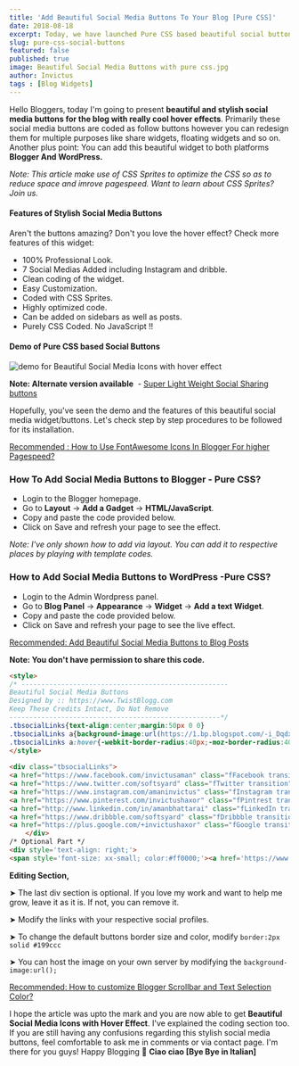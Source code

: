 ```yaml
---
title: 'Add Beautiful Social Media Buttons To Your Blog [Pure CSS]'
date: 2018-08-18
excerpt: Today, we have launched Pure CSS based beautiful social buttons to add in your blog. The plugin is super light weight and attractive. 
slug: pure-css-social-buttons
featured: false
published: true
image: Beautiful Social Media Buttons with pure css.jpg
author: Invictus
tags : [Blog Widgets]
---
```


Hello Bloggers, today I'm going to present **beautiful and stylish social media buttons for the blog with really cool hover effects**. Primarily these social media buttons are coded as follow buttons however you can redesign them for multiple purposes like share widgets, floating widgets and so on. Another plus point: You can add this beautiful widget to both platforms **Blogger And WordPress.**

  

_Note: This article make use of CSS Sprites to optimize the CSS so as to reduce space and imrove pagespeed. Want to learn about CSS Sprites? Join us._ 
  

#### Features of Stylish Social Media Buttons

Aren't the buttons amazing? Don't you love the hover effect? Check more features of this widget:  

*   100% Professional Look.
*   7 Social Medias Added including Instagram and dribble.
*   Clean coding of the widget.
*   Easy Customization.
*   Coded with CSS Sprites.  
*   Highly optimized code.
*   Can be added on sidebars as well as posts.
*   Purely CSS Coded. No JavaScript !!


#### Demo of Pure CSS based Social Buttons  


<Image src="demo for  Beautiful Social Media Icons with hover effect.png" alt="demo for  Beautiful Social Media Icons with hover effect" />

  
**Note: Alternate version available**  - [Super Light Weight Social Sharing buttons](https://www.twistblogg.com/2020/05/social-sharing-buttons-blogger.html)


Hopefully, you've seen the demo and the features of this beautiful social media widget/buttons. Let's check step by step procedures to be followed for its installation.  


[Recommended : How to Use FontAwesome Icons In Blogger For higher Pagespeed?](https://www.twistblogg.com/2014/01/How-To-Use-FontAwesome-Icons-In-Blogger.html)  
  

### How To Add Social Media Buttons to Blogger - Pure CSS?


*   Login to the Blogger homepage.
*   Go to **Layout** → **Add a Gadget** → **HTML/JavaScript**.
*   Copy and paste the code provided below.
*   Click on Save and refresh your page to see the effect.

  
_Note: I've only shown how to add via layout. You can add it to respective places by playing with template codes._  
  

### How to Add Social Media Buttons to WordPress -Pure CSS?

*   Login to the Admin Wordpress panel.
*   Go to **Blog Panel** → **Appearance** → **Widget** → **Add a text Widget**.
*   Copy and paste the code provided below.
*   Click on Save and refresh your page to see the live effect.

  
[Recommended: Add Beautiful Social Media Buttons to Blog Posts](https://www.twistblogg.com/2015/04/add-social-media-share-buttons-to-blogger.html)  


**Note: You don't have permission to share this code.**

```html
<style>  
/* ----------------------------------------------------  
Beautiful Social Media Buttons  
Designed by :: https://www.TwistBlogg.com  
Keep These Credits Intact, Do Not Remove  
-----------------------------------------------------*/  
.tbsocialLinks{text-align:center;margin:50px 0 0}  
.tbsocialLinks a{background-image:url(https://1.bp.blogspot.com/-i_DqdxlQPNg/XpAS6QlZv4I/AAAAAAAANFQ/aJTCs7DSEJcaHGIgkPxHo7HQif3csOJugCLcBGAsYHQ/s1600/social-follow-by-twistblogg.png);display:inline-block;margin:0 .5em;-webkit-transition-property:all !important;-moz-transition-property:all !important;-o-transition-property:all;transition-property:all !important;-webkit-transition-duration:.2s;-moz-transition-duration:.2s;-o-transition-duration:.2s;transition-duration:.2s;-webkit-transition-timing-function:ease-out;-moz-transition-timing-function:ease-out;-o-transition-timing-function:ease-out;transition-timing-function:ease-out;border:2px solid #199ccc}  
.tbsocialLinks a:hover{-webkit-border-radius:40px;-moz-border-radius:40px;-ms-border-radius:40px;-o-border-radius:40px;border-radius:40px}.tbsocialLinks span{display:none}.fTwitter{background-position:0 -655px;background-repeat:no-repeat;height:62px;width:62px}.fFacebook{background-position:1px -1083px;background-repeat:no-repeat;height:62px;width:62px}.fFacebook:hover{background-color:#369;border-color:#fff;background-position:1px -1141px}.fTwitter:hover{background-color:#28aae1;border-color:#fff;background-position:0 -718px}.fInstagram:hover{background-color:#517fa4;border-color:#fff;background-position:0 -597px}.fPintrest:hover{background-color:#cc2127;border-color:#fff;background-position:0 -285px}.fLinkedIn:hover{background-color:#007fb1;border-color:#fff;background-position:0 -860px}.fDribbble:hover{background-color:#ea4c89;border-color:#fff;background-position:0 -52px}.fGoogle:hover{background-color:#e46044;border-color:#fff;background-position:0 -395px}.fInstagram{background-position:0 -527px;background-repeat:no-repeat;height:62px;width:62px}.fPintrest{background-position:0 -226px;background-repeat:no-repeat;height:62px;width:62px}.fLinkedIn{background-position:0 -790px;background-repeat:no-repeat;height:62px;width:62px}.fDribbble{background-position:0 11px;background-repeat:no-repeat;height:62px;width:62px}.fGoogle{background-position:0 -343px;background-repeat:no-repeat;height:62px;width:62px}  
</style>  
  
<div class="tbsocialLinks">  
<a href="https://www.facebook.com/invictusaman" class="fFacebook transition" target="_blank"><span>Facebook</span></a>  
<a href="https://www.twitter.com/softsyard" class="fTwitter transition" target="_blank"><span>Twitter</span></a>  
<a href="https://www.instagram.com/amaninvictus" class="fInstagram transition" target="_blank"><span>Instagram</span></a>  
<a href="https://www.pinterest.com/invictushaxor" class="fPintrest transition" target="_blank"><span>Pinterest</span></a>  
<a href="http://www.linkedin.com/in/amanbhattarai" class="fLinkedIn transition" target="_blank"><span>LinkedIn</span></a>  
<a href="https://www.dribbble.com/softsyard" class="fDribbble transition" target="_blank"><span>Dribbble</span></a>  
<a href="https://plus.google.com/+invictushaxor" class="fGoogle transition" target="_blank"><span>G+</span></a>  
    </div>  
/* Optional Part */  
<div style='text-align: right;'>  
<span style='font-size: xx-small; color:#ff0000;'><a href='https://www.twistblogg.com/blog/pure-css-social-buttons' target='_blank'>Get this widget</a></span></div>  

```  

**Editing Section,**  
  
➤ The last div section is optional. If you love my work and want to help me grow, leave it as it is. If not, you can remove it.  
  
➤ Modify the links with your respective social profiles.  
  
➤ To change the default buttons border size and color, modify `border:2px solid #199ccc`  
  
➤ You can host the image on your own server by modifying the `background-image:url();`  

  
[Recommended: How to customize Blogger Scrollbar and Text Selection Color?](https://www.twistblogg.com/2015/03/how-to-customize-blogger-scrollbar-and.html)  
  

I hope the article was upto the mark and you are now able to get **Beautiful Social Media Icons with Hover Effect**. I've explained the coding section too. If you are still having any confusions regarding this stylish social media buttons, feel comfortable to ask me in comments or via contact page. I'm there for you guys! Happy Blogging 💪 **Ciao ciao [Bye Bye in Italian]**
